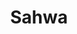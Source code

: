 ---
title: Sahwa
description: A personal national website For blogging and infographic
thumbnail: /Imgs/sahwa.png
website: https://sahwa-qwmy.vercel.app/
Protype: Web Development
Date: 2023-10-03T21:00:00.000Z
stack:
    - Nextjs 13
---